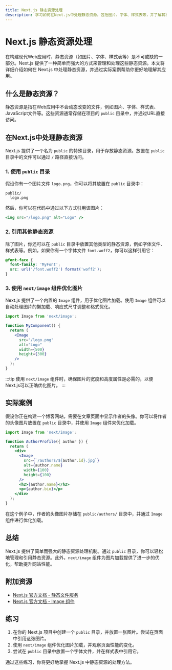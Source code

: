 ```yaml
---
title: Next.js 静态资源处理
description: 学习如何在Next.js中处理静态资源，包括图片、字体、样式表等，并了解其在实际项目中的应用。
---
```


# Next.js 静态资源处理

在构建现代Web应用时，静态资源（如图片、字体、样式表等）是不可或缺的一部分。Next.js 提供了一种简单而强大的方式来管理和处理这些静态资源。本文将详细介绍如何在 Next.js 中处理静态资源，并通过实际案例帮助你更好地理解其应用。

## 什么是静态资源？

静态资源是指在Web应用中不会动态改变的文件，例如图片、字体、样式表、JavaScript文件等。这些资源通常存储在项目的 `public` 目录中，并通过URL直接访问。

## 在Next.js中处理静态资源

Next.js 提供了一个名为 `public` 的特殊目录，用于存放静态资源。放置在 `public` 目录中的文件可以通过 `/` 路径直接访问。

### 1. 使用 `public` 目录

假设你有一个图片文件 `logo.png`，你可以将其放置在 `public` 目录中：

```
public/
  logo.png
```

然后，你可以在代码中通过以下方式引用该图片：

```jsx
<img src="/logo.png" alt="Logo" />
```

### 2. 引用其他静态资源

除了图片，你还可以在 `public` 目录中放置其他类型的静态资源，例如字体文件、样式表等。例如，如果你有一个字体文件 `font.woff2`，你可以这样引用它：

```css
@font-face {
  font-family: 'MyFont';
  src: url('/font.woff2') format('woff2');
}
```

### 3. 使用 `next/image` 组件优化图片

Next.js 提供了一个内置的 `Image` 组件，用于优化图片加载。使用 `Image` 组件可以自动处理图片的懒加载、响应式尺寸调整和格式优化。

```jsx
import Image from 'next/image';

function MyComponent() {
  return (
    <Image
      src="/logo.png"
      alt="Logo"
      width={500}
      height={300}
    />
  );
}
```

:::tip
使用 `next/image` 组件时，确保图片的宽度和高度属性是必需的，以便Next.js可以正确优化图片。
:::

## 实际案例

假设你正在构建一个博客网站，需要在文章页面中显示作者的头像。你可以将作者的头像图片放置在 `public` 目录中，并使用 `Image` 组件来优化加载。

```jsx
import Image from 'next/image';

function AuthorProfile({ author }) {
  return (
    <div>
      <Image
        src={`/authors/${author.id}.jpg`}
        alt={author.name}
        width={100}
        height={100}
      />
      <h2>{author.name}</h2>
      <p>{author.bio}</p>
    </div>
  );
}
```

在这个例子中，作者的头像图片存储在 `public/authors/` 目录中，并通过 `Image` 组件进行优化加载。

## 总结

Next.js 提供了简单而强大的静态资源处理机制。通过 `public` 目录，你可以轻松地管理和引用静态资源。此外，`next/image` 组件为图片加载提供了进一步的优化，帮助提升网站性能。

## 附加资源

- [Next.js 官方文档 - 静态文件服务](https://nextjs.org/docs/basic-features/static-file-serving)
- [Next.js 官方文档 - Image 组件](https://nextjs.org/docs/api-reference/next/image)

## 练习

1. 在你的 Next.js 项目中创建一个 `public` 目录，并放置一张图片。尝试在页面中引用这张图片。
2. 使用 `next/image` 组件优化图片加载，并观察页面性能的变化。
3. 尝试在 `public` 目录中放置一个字体文件，并在样式表中引用它。

通过这些练习，你将更好地掌握 Next.js 中静态资源的处理方法。
